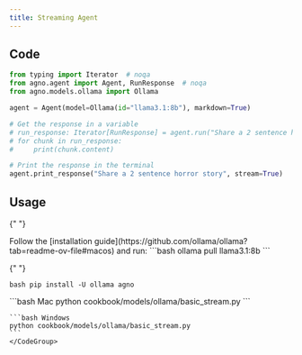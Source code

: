 ```yaml
---
title: Streaming Agent
---
```


## Code

```python cookbook/models/ollama/basic_stream.py
from typing import Iterator  # noqa
from agno.agent import Agent, RunResponse  # noqa
from agno.models.ollama import Ollama

agent = Agent(model=Ollama(id="llama3.1:8b"), markdown=True)

# Get the response in a variable
# run_response: Iterator[RunResponse] = agent.run("Share a 2 sentence horror story", stream=True)
# for chunk in run_response:
#     print(chunk.content)

# Print the response in the terminal
agent.print_response("Share a 2 sentence horror story", stream=True)
```

## Usage

<Steps>
  <Snippet file="create-venv-step.mdx" />

{" "}

<Step title="Install Ollama">
  Follow the [installation
  guide](https://github.com/ollama/ollama?tab=readme-ov-file#macos) and run:
  ```bash ollama pull llama3.1:8b ```
</Step>

{" "}

<Step title="Install libraries">```bash pip install -U ollama agno ```</Step>

  <Step title="Run Agent">
    <CodeGroup>
    ```bash Mac
    python cookbook/models/ollama/basic_stream.py
    ```

    ```bash Windows
    python cookbook/models/ollama/basic_stream.py
    ```
    </CodeGroup>

  </Step>
</Steps>
